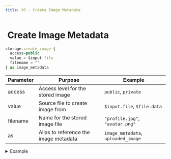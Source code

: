 ```yaml
---
title: XS - Create Image Metadata
---
```


# <img src="../assets/docuBadge (11).png" alt="" data-size="line"> Create Image Metadata <a href="#xs-createimage" id="xs-createimage"></a>

```javascript
storage.create_image {
  access=public 
  value = $input.file
  filename = ""
} as image_metadata
```

| Parameter | Purpose                               | Example                            |
| --------- | ------------------------------------- | ---------------------------------- |
| access    | Access level for the stored image     | `public`, `private`                |
| value     | Source file to create image from      | `$input.file`, `$file.data`        |
| filename  | Name for the stored image file        | `"profile.jpg"`, `"avatar.png"`    |
| as        | Alias to reference the image metadata | `image_metadata`, `uploaded_image` |

<details>

<summary>Example</summary>

```javascript
storage.create_image access=public {
  value = $input.profile_photo
  filename = "user_"|add:$user.id|add:"_profile.jpg"
} as profile_image
```

* Creates metadata about the stored image

</details>
